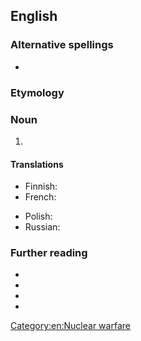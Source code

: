 {{also|non-proliferation}}

==English==

===Alternative spellings===
* {{alter|en|non-proliferation}}

===Etymology===
{{prefix|en|non|proliferation}}

===Noun===
{{en-noun|-|s}}

# {{rfdef|en}}
#: {{uxi|en|Nuclear '''Nonproliferation''' Treaty}}

====Translations====
{{trans-top}}
* Finnish: {{t-needed|fi}}
* French: {{t+|fr|non-prolifération|f}}
{{trans-mid}}
* Polish: {{t-needed|pl}}
* Russian: {{t+|ru|нераспростране́ние|n}}
{{trans-bottom}}

===Further reading===
* {{R:Lexico|non-proliferation}}
* {{R:MWO}}
* {{R:Cambridge}}
* {{R:Longman|non-proliferation}}

[[Category:en:Nuclear warfare]]